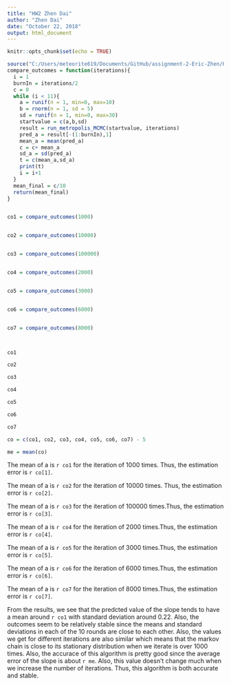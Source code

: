 ```yaml
---
title: "HW2 Zhen Dai"
author: "Zhen Dai"
date: "October 22, 2018"
output: html_document
---
```


```r
knitr::opts_chunk$set(echo = TRUE)
```



```r
source("C:/Users/meteorite619/Documents/GitHub/assignment-2-Eric-Zhen/HW2 Zhen Dai code.R")
compare_outcomes = function(iterations){
  i = 1
  burnIn = iterations/2
  c = 0
  while (i < 11){
    a = runif(n = 1, min=0, max=10)
    b = rnorm(n = 1, sd = 5)
    sd = runif(n = 1, min=0, max=30)
    startvalue = c(a,b,sd)
    result = run_metropolis_MCMC(startvalue, iterations)
    pred_a = result[-(1:burnIn),1]
    mean_a = mean(pred_a)
    c = c+ mean_a
    sd_a = sd(pred_a)
    t = c(mean_a,sd_a)
    print(t)
    i = i+1
  }
  mean_final = c/10
  return(mean_final)
}


co1 = compare_outcomes(1000)


co2 = compare_outcomes(10000)


co3 = compare_outcomes(100000)


co4 = compare_outcomes(2000)


co5 = compare_outcomes(3000)


co6 = compare_outcomes(6000)


co7 = compare_outcomes(8000)



co1

co2

co3

co4

co5

co6

co7

co = c(co1, co2, co3, co4, co5, co6, co7) - 5

me = mean(co)

```

The mean of a is `r co1` for the iteration of 1000 times. Thus, the estimation error is `r co[1]`.

The mean of a is `r co2` for the iteration of 10000 times. Thus, the estimation error is `r co[2]`.

The mean of a is `r co3` for the iteration of 100000 times.Thus, the estimation error is `r co[3]`. 

The mean of a is `r co4` for the iteration of 2000 times.Thus, the estimation error is `r co[4]`. 

The mean of a is `r co5` for the iteration of 3000 times.Thus, the estimation error is `r co[5]`. 

The mean of a is `r co6` for the iteration of 6000 times.Thus, the estimation error is `r co[6]`. 

The mean of a is `r co7` for the iteration of 8000 times.Thus, the estimation error is `r co[7]`. 


From the results, we see that the predcted value of the slope tends to have a mean around `r co1` with standard deviation around 0.22.
Also, the outcomes seem to be relatively stable since the means and standard deviations in each of the 10 rounds are close to each other.
Also, the values we get for different iterations are also similar which means that the markov chain is close to its stationary distribution when we iterate is over 1000 times.
Also, the accurace of this algorithm is pretty good since the average error of the slope is about `r me`. Also, this value doesn't change much when we increase the number of iterations. Thus, this algorithm is both accurate and stable.
